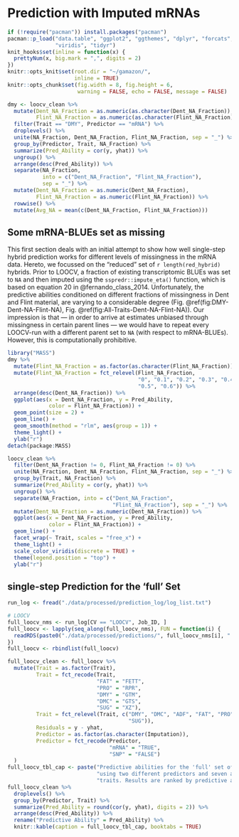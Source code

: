# Prediction with Imputed mRNAs
```r
if (!require("pacman")) install.packages("pacman")
pacman::p_load("data.table", "ggplot2", "ggthemes", "dplyr", "forcats", 
               "viridis", "tidyr")
knit_hooks$set(inline = function(x) {
  prettyNum(x, big.mark = ",", digits = 2)
})
knitr::opts_knit$set(root.dir = "~/gamazon/",
                     inline = TRUE)
knitr::opts_chunk$set(fig.width = 8, fig.height = 6,
                      warning = FALSE, echo = FALSE, message = FALSE)
```


```r
dmy <- loocv_clean %>%
  mutate(Dent_NA_Fraction = as.numeric(as.character(Dent_NA_Fraction)),
         Flint_NA_Fraction = as.numeric(as.character(Flint_NA_Fraction))) %>%
  filter(Trait == "DMY", Predictor == "mRNA") %>%
  droplevels() %>%
  unite(NA_Fraction, Dent_NA_Fraction, Flint_NA_Fraction, sep = "_") %>%
  group_by(Predictor, Trait, NA_Fraction) %>%
  summarize(Pred_Ability = cor(y, yhat)) %>%
  ungroup() %>%
  arrange(desc(Pred_Ability)) %>%
  separate(NA_Fraction,
           into = c("Dent_NA_Fraction", "Flint_NA_Fraction"), 
           sep = "_") %>%
  mutate(Dent_NA_Fraction = as.numeric(Dent_NA_Fraction),
         Flint_NA_Fraction = as.numeric(Flint_NA_Fraction)) %>%
  rowwise() %>%
  mutate(Avg_NA = mean(c(Dent_NA_Fraction, Flint_NA_Fraction)))
```


## Some mRNA-BLUEs set as missing
This first section deals with an initial attempt to show how well single-step 
hybrid prediction works for different levels of missingness in the mRNA data.
Hereto, we focussed on the "reduced" set of `r length(red_hybrid)` hybrids.
Prior to LOOCV, a fraction of existing transcriptomic BLUEs was set to `NA`
and then imputed using the `sspredr::impute_eta()` function, which is based on
equation 20 in @fernando_class_2014.
Unfortunately, the predictive abilities conditioned on different fractions of 
missingness in Dent and Flint material, are varying to a considerable degree
(Fig. \@ref(fig:DMY-Dent-NA-Flint-NA), 
Fig. \@ref(fig:All-Traits-Dent-NA-Flint-NA)).
Our impression is that &mdash; in order to arrive at estimates unbiased through
missingness in certain parent lines &mdash; we would have to repeat every
LOOCV-run with a different parent set to `NA` (with respect to mRNA-BLUEs).
However, this is computationally prohibitive.


```r
library("MASS")
dmy %>%
  mutate(Flint_NA_Fraction = as.factor(as.character(Flint_NA_Fraction))) %>%
  mutate(Flint_NA_Fraction = fct_relevel(Flint_NA_Fraction, 
                                         "0", "0.1", "0.2", "0.3", "0.4",
                                         "0.5", "0.6")) %>%
  arrange(desc(Dent_NA_Fraction)) %>%
  ggplot(aes(x = Dent_NA_Fraction, y = Pred_Ability, 
             color = Flint_NA_Fraction)) +
  geom_point(size = 2) +
  geom_line() +
  geom_smooth(method = "rlm", aes(group = 1)) +
  theme_light() +
  ylab("r")
detach(package:MASS)
```


```r
loocv_clean %>%
  filter(Dent_NA_Fraction != 0, Flint_NA_Fraction != 0) %>%
  unite(NA_Fraction, Dent_NA_Fraction, Flint_NA_Fraction, sep = "_") %>%
  group_by(Trait, NA_Fraction) %>%
  summarize(Pred_Ability = cor(y, yhat)) %>%
  ungroup() %>%
  separate(NA_Fraction, into = c("Dent_NA_Fraction",
                                 "Flint_NA_Fraction"), sep = "_") %>%
  mutate(Dent_NA_Fraction = as.numeric(Dent_NA_Fraction)) %>%
  ggplot(aes(x = Dent_NA_Fraction, y = Pred_Ability, 
             color = Flint_NA_Fraction)) +
  geom_line() +
  facet_wrap(~ Trait, scales = "free_x") +
  theme_light() +
  scale_color_viridis(discrete = TRUE) +
  theme(legend.position = "top") +
  ylab("r")
```


## single-step Prediction for the 'full' Set
```r
run_log <- fread("./data/processed/prediction_log/log_list.txt")

# LOOCV 
full_loocv_nms <- run_log[CV == "LOOCV", Job_ID, ]
full_loocv <- lapply(seq_along(full_loocv_nms), FUN = function(i) {
  readRDS(paste0("./data/processed/predictions/", full_loocv_nms[i], ".RDS"))
})
full_loocv <- rbindlist(full_loocv)

full_loocv_clean <- full_loocv %>%
  mutate(Trait = as.factor(Trait),
         Trait = fct_recode(Trait, 
                            "FAT" = "FETT",
                            "PRO" = "RPR",
                            "DMY" = "GTM",
                            "DMC" = "GTS",
                            "SUG" = "XZ"),
         Trait = fct_relevel(Trait, c("DMY", "DMC", "ADF", "FAT", "PRO", "STA",
                                      "SUG")),
         Residuals = y - yhat,
         Predictor = as.factor(as.character(Imputation)),
         Predictor = fct_recode(Predictor,
                                "mRNA" = "TRUE",
                                "SNP" = "FALSE")
  )
full_loocv_tbl_cap <- paste("Predictive abilities for the 'full' set of hybrids",
                            "using two different predictors and seven agronomic",
                            "traits. Results are ranked by predictive ability.")
full_loocv_clean %>%
  droplevels() %>%
  group_by(Predictor, Trait) %>%
  summarize(Pred_Ability = round(cor(y, yhat), digits = 2)) %>%
  arrange(desc(Pred_Ability)) %>%
  rename("Predictive Ability" = Pred_Ability) %>%
  knitr::kable(caption = full_loocv_tbl_cap, booktabs = TRUE)
```
